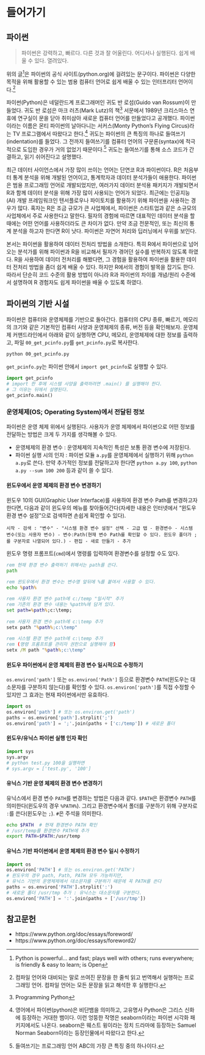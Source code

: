 # 들어가기

## 파이썬

> 파이썬은 강력하고, 빠르다. 다른 것과 잘 어울린다. 어디서나 실행된다. 쉽게 배울 수 있다. 열려있다.

위의 글[^origin]은 파이썬의 공식 사이트(python.org)에 걸려있는 문구이다. 파이썬은 다양한 목적을 위해 활용할 수 있는 범용 컴퓨터 언어로 쉽게 배울 수 있는 인터프리터 언어이다.[^interpreter] 

파이썬(Python)은 네덜란드계 프로그래머인 귀도 반 로섬(Guido van Rossum)이 만들었다. 귀도 반 로섬은 마크 러츠(Mark Lutz)의 책[^marklutzbook] 서문에서 1989년 크리스마스 연휴에 연구실이 문을 닫아 취미삼아 새로운 컴퓨터 언어를 만들었다고 공개했다. 파이썬이라는 이름은 몬티 파이썬의 날아다니는 서커스(Monty Python's Flying Circus)라는 TV 프로그램에서 따왔다고 한다.[^namepython] 귀도는 파이썬의 큰 특징의 하나로 들여쓰기(indentation)를 들었다. 그 전까지 들여쓰기를 컴퓨터 언어의 구문론(syntax)에 적극적으로 도입한 경우가 거의 없었기 때문이다.[^abc] 귀도는 들여쓰기를 통해 소스 코드가 간결하고, 읽기 쉬어진다고 설명했다.

최근 데이터 사이언스에서 가장 많이 쓰이는 언어는 단연코 R과 파이썬이다. R은 처음부터 통계 분석을 위해 개발된 언어이고, 통계학자과 데이터 분석가들이 애용한다. 파이썬은 범용 프로그래밍 언어로 개발되었지만, 여러가지 데이터 분석용 패키지가 개발되면서 R과 함께 데이터 분석을 위해 가장 많이 사용되는 언어가 되었다. 최근에는 인공지능(AI) 개발 프레임워크인 텐서플로우나 파이토치를 활용하기 위해 파이썬을 사용하는 경우가 많다. 혹자는 R은 조금 규모가 큰 사업체에서, 파이썬은 스타트업과 같은 소규모의 사업체에서 주로 사용한다고 말한다. 필자의 경험에 따르면 대표적인 데이터 분석을 할 때에는 어떤 언어를 사용하더라도 큰 차이가 없다. 만약 조금 전문적인, 또는 최신의 통계 분석을 하고자 한다면 R이 낫다. 파이썬은 자연어 처리와 딥러닝에서 우위를 보인다.

[^origin]: Python is powerful... and fast; plays well with others; runs everywhere; is friendly & easy to learn; is Open

[^interpreter]: 컴파일 언어와 대비되는 말로 쓰여진 문장을 한 줄씩 읽고 번역해서 실행하는 프로그래밍 언어. 컴파일 언어는 모든 문장을 읽고 해석한 후 실행한다.

[^marklutzbook]: Programming Python

[^namepython]: 영어에서 파이썬(python)은 비단뱀을 의미하고, 고유명사 Python은 그리스 신화에 등장하는 거대한 뱀이다. 이런 엉뚱한 작명은 seaborn이라는 파이썬 시각화 패키지에서도 나온다. seaborn은 웨스트 윙이라는 정치 드라마에 등장하는 Samuel Norman Seaborn이라는 등장인물에서 따왔다고 한다. 

[^abc]: 들여쓰기는 프로그래밍 언어 ABC의 가장 큰 특징 중의 하나이다. 

본서는 파이썬을 활용하여 데이터 전처리 방법을 소개한다. 특히 R에서 파이썬으로 넘어오는 분석가를 위해 파이썬과 R을 비교해서 필자가 겪어던 실수를 반복하지 않도록 하였다. R을 사용하여 데이터 전처리를 해봤다면, 그 경험을 활용하여 파이썬을 활용한 데이터 전처리 방법을 좀더 쉽게 배울 수 있다. 하지만 R에서의 경험이 발목을 잡기도 한다. 따라서 단순히 코드 수준의 활용 방법이 아니라 R과 파이썬의 차이를 개념/원리 수준에서 설명하여 R 경험자도 쉽게 파이썬을 배울 수 있도록 하였다. 

## 파이썬의 기반 시설

파이썬은 컴퓨터와 운영체제를 기반으로 돌아간다. 컴퓨터의 CPU 종류, 빠르기, 메모리의 크기와 같은 기본적인 컴퓨터 사양과 운영체제의 종류, 버전 등을 확인해보자. 운영체제 커맨드라인에서 아래와 같이 실행하면 CPU, 메모리, 운영체제에 대한 정보를 출력하고, 파일 `00_get_pcinfo.py`를 `get_pcinfo.py`로 복사한다.

```bash
python 00_get_pcinfo.py
```

`get_pcinfo.py`는 파이썬 안에서 `import get_pcinfo`로 실행할 수 있다. 

```python
import get_pcinfo
# import 한 후에 시스템 사양을 출력하려면 .main() 를 실행해야 한다.
# 그 이유는 뒤에서 설명된다.
get_pcinfo.main() 
```

### 운영체제(OS; Operating System)에서 전달된 정보

파이썬은 운영 체제 위에서 실행된다. 사용자가 운영 체제에서 파이썬으로 어떤 정보를 전달하는 방법은 크게 두 가지를 생각해볼 수 있다. 

* 운영체제의 환경 변수 : 운영체제의 지속적인 특성은 보통 환경 변수에 저장된다. 
* 파이썬 실행 시의 인자 : 파이썬 모듈 `a.py`를 운영체제에서 실행하기 위해 `python a.py`로 쓴다. 만약 추가적인 정보를 전달하고자 한다면 `python a.py 100`, `python a.py --sum 100 200` 등과 같이 쓸 수 있다.

#### 윈도우에서 운영 체제의 환경 변수 변경하기

윈도우 10의 GUI(Graphic User Interface)를 사용하여 환경 변수 Path를 변경하고자 한다면, 다음과 같이 윈도우의 메뉴를 찾아들어간다(자세한 내용은 인터넷에서 "윈도우 환경 변수 설정"으로 검색하면 손쉽게 확인할 수 있다).

`시작 - 검색 : "변수" - "시스템 환경 변수 설정" 선택 - 고급 탭 - 환경변수 - 시스템 변수(또는 사용자 변수) - 변수:Path(현재 변수 Path를 확인할 수 있다. 윈도우 폴더가 ;를 구분자로 나열되어 있다.) - 편집 - 새로 만들기 - 추가`

윈도우 명령 프롬프트(`cmd`)에서 명령를 입력하여 환경변수를 설정할 수도 있다.

```cmd
rem 현재 환경 변수 출력하기 위해서는 path를 쓴다.
path 

rem 윈도우에서 환경 변수는 변수명 앞뒤에 %를 붙여서 사용할 수 있다.
echo %path%
	
rem 사용자 환경 변수 path에 c:/temp "일시적" 추가
rem 기존의 환경 변수 내용는 %path%에 담겨 있다.
set path=%path%;c:\temp;  
	
rem 사용자 환경 변수 path에 c:\temp 추가
setx path "%path%;c:\temp"  
	
rem 시스템 환경 변수 path에 c:\temp 추가
rem (명령 프롬프트를 관리자 권한으로 실행해야 함)
setx /M path "%path%;c:\temp"  
```

#### 윈도우 파이썬에서 운영 체제의 환경 변수 일시적으로 수정하기

`os.environ['path']` 또는 `os.environ['Path']` 등으로 환경변수 `PATH`(윈도우는 대소문자를 구분하지 않는다)를 확인할 수 있다. `os.environ['path']`를 직접 수정할 수 있지만 그 효과는 현재 파이썬에서만 유효하다.

```python
import os
os.environ['path'] # 또는 os.environ.get('path')
paths = os.environ['path'].strplit(';')
os.environ['path'] = ';'.join(paths + ['c:/temp']) # 새로운 폴더
```

#### 윈도우/유닉스 파이썬 실행 인자 확인

```python
import sys
sys.argv
# python test.py 100을 실행하면
# sys.argv = ['test.py', '100']
```

#### 유닉스 기반 운영 체제의 환경 변수 변경하기

유닉스에서 환경 변수 `PATH`를 변경하는 방법은 다음과 같다. `$PATH`은 환경변수 `PATH`를 의미한다(윈도우의 경우 `%PATH%`). 그리고 환경변수에서 폴더를 구분하기 위해 구분자로 `:`를 쓴다(윈도우는 `;`). `#`은 주석을 의미한다.

```bash
echo $PATH  # 현재 환경변수 PATH 확인
# /usr/temp를 환경변수 PATH에 추가
export PATH=$PATH:/usr/temp
```

#### 유닉스 기반 파이썬에서 운영 체제의 환경 변수 일시 수정하기

```python
import os
os.environ['PATH'] # 또는 os.environ.get('PATH')
# 윈도우의 경우 path, Path, PATH 모두 가능하지만,
# 유닉스 기반의 운영체제에서 대소문자를 구분하기 때문에 꼭 PATH를 쓴다
paths = os.environ['PATH'].strplit(':')
# 새로운 폴더 /usr/tmp 추가 : 유닉스는 대소문자를 구분한다.
os.environ['PATH'] = ':'.join(paths + ['/usr/tmp']) 
```

## 참고문헌

* https://www.python.org/doc/essays/foreword/
* https://www.python.org/doc/essays/foreword2/